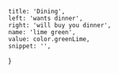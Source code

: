 
	title: 'Dining',
	left: 'wants dinner',
	right: 'will buy you dinner',
	name: 'lime green',
	value: color.greenLime,
	snippet: '',
}
